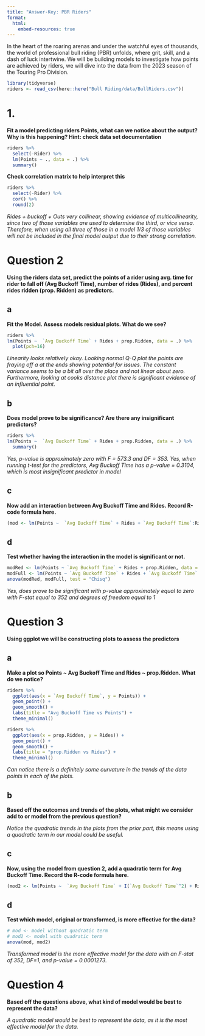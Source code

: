 ```yaml
---
title: "Answer-Key: PBR Riders"
format: 
  html:
    embed-resources: true
---
```


In the heart of the roaring arenas and under the watchful eyes of thousands, the world of professional bull riding (PBR) unfolds, where grit, skill, and a dash of luck intertwine. We will be building models to investigate how points are achieved by riders, we will dive into the data from the 2023 season of the Touring Pro Division. 

```r
library(tidyverse)
riders <- read_csv(here::here("Bull Riding/data/BullRiders.csv"))
```


# 1. 

**Fit a model predicting riders Points, what can we notice about the output? Why is this happening? Hint: check data set documentation**

```r
riders %>%
  select(-Rider) %>%
  lm(Points ~ ., data = .) %>%
  summary()
```

**Check correlation matrix to help interpret this**

```r
riders %>%
  select(-Rider) %>%
  cor() %>%
  round(2)
```

*Rides + buckoff + Outs very collinear, showing evidence of multicollinearity, since two of those variables are used to determine the third, or vice versa. Therefore, when using all three of those in a model 1/3 of those variables will not be included in the final model output due to their strong correlation.*


# Question 2

**Using the riders data set, predict the points of a rider using avg. time for rider to fall off (Avg Buckoff Time), number of rides (Rides), and percent rides ridden (prop. Ridden) as predictors.**

## a

**Fit the Model. Assess models residual plots. What do we see?**

```r
riders %>%
lm(Points ~  `Avg Buckoff Time` + Rides + prop.Ridden, data = .) %>%
  plot(pch=16)
```

*Linearity looks relatively okay. Looking normal Q-Q plot the points are fraying off a at the ends showing potential for issues. The constant variance seems to be a bit all over the place and not linear about zero. Furthermore, looking at cooks distance plot there is significant evidence of an influential point.*

## b

**Does model prove to be significance? Are there any insignificant predictors?**

```r
riders %>%
lm(Points ~  `Avg Buckoff Time` + Rides + prop.Ridden, data = .) %>%
  summary()
```

*Yes, p-value is approximately zero with F = 573.3 and DF = 353. Yes, when running t-test for the predictors, Avg Buckoff Time has a p-value =  0.3104, which is most insignificant predictor in model*


## c

**Now add an interaction between Avg Buckoff Time and Rides. Record R-code formula here.**

```r
(mod <- lm(Points ~  `Avg Buckoff Time` + Rides + `Avg Buckoff Time`:Rides  + prop.Ridden, data = riders))
```

## d

**Test whether having the interaction in the model is significant or not.**

```r
modRed <- lm(Points ~ `Avg Buckoff Time` + Rides + prop.Ridden, data = riders)
modFull <- lm(Points ~ `Avg Buckoff Time` + Rides + `Avg Buckoff Time`:Rides  + prop.Ridden, data = riders)
anova(modRed, modFull, test = "Chisq") 
```

*Yes, does prove to be significant with p-value approximately equal to zero with F-stat equal to 352 and degrees of freedom equal to 1*



# Question 3

**Using ggplot we will be constructing plots to assess the predictors**

## a

**Make a plot so Points ~ Avg Buckoff Time and Rides ~ prop.Ridden. What do we 	notice?**

```r
riders %>%
  ggplot(aes(x = `Avg Buckoff Time`, y = Points)) +
  geom_point() +
  geom_smooth() +
  labs(title = "Avg Buckoff Time vs Points") +
  theme_minimal()

riders %>%
  ggplot(aes(x = prop.Ridden, y = Rides)) +
  geom_point() +
  geom_smooth() +
  labs(title = "prop.Ridden vs Rides") +
  theme_minimal()
```
*Can notice there is a definitely some curvature in the trends of the data points in each of the plots.*

## b

**Based off the outcomes and trends of the plots, what might we consider add to or 	model from the previous question?**

*Notice the quadratic trends in the plots from the prior part, this means using a quadratic term in our model could be useful.*


## c 

**Now, using the model from question 2, add a quadratic term for Avg Buckoff Time. Record the R-code formula here.**

```r
(mod2 <- lm(Points ~  `Avg Buckoff Time` + I(`Avg Buckoff Time`^2) + Rides + `Avg Buckoff Time`:Rides  + prop.Ridden, data = riders))
```

## d

**Test which model, original or transformed, is more effective for the data?**

```r
# mod <- model without quadratic term
# mod2 <- model with quadratic term
anova(mod, mod2)
```

*Transformed model is the more effective model for the data with an F-stat of 352, DF=1, and p-value = 0.0001273.*


# Question 4
 
 **Based off the questions above, what kind of model would be best to represent the data?**
 
 *A quadratic model would be best to represent the data, as it is the most effective model for the data.*
 
 
 







